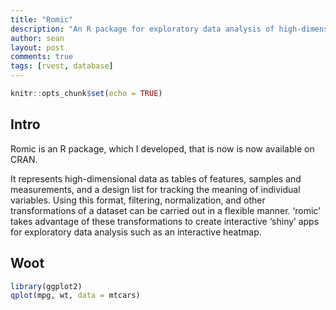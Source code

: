 ```yaml
---
title: "Romic"
description: "An R package for exploratory data analysis of high-dimensional datasets"
author: sean
layout: post
comments: true
tags: [rvest, database]
---
```


```r
knitr::opts_chunk$set(echo = TRUE)
```

## Intro

Romic is an R package, which I developed, that is now is now available on CRAN.

It represents high-dimensional data as tables of features, samples and measurements, and a design list for tracking the meaning of individual variables. Using this format, filtering, normalization, and other transformations of a dataset can be carried out in a flexible manner. 'romic' takes advantage of these transformations to create interactive 'shiny' apps for exploratory data analysis such as an interactive heatmap.

## Woot

```r
library(ggplot2)
qplot(mpg, wt, data = mtcars)
```